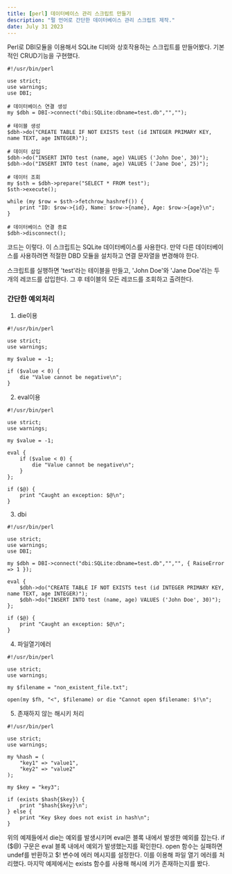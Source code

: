 ```yaml
---
title: [perl] 데이터베이스 관리 스크립트 만들기
description: "펄 언어로 간단한 데이터베이스 관리 스크립트 제작."
date: July 31 2023
---
```


Perl로 DBI모듈을 이용해서 SQLite 디비와 상호작용하는 스크립트를 만들어봤다.
기본적인 CRUD기능을 구현했다.

```
#!/usr/bin/perl

use strict;
use warnings;
use DBI;

# 데이터베이스 연결 생성
my $dbh = DBI->connect("dbi:SQLite:dbname=test.db","","");

# 테이블 생성
$dbh->do("CREATE TABLE IF NOT EXISTS test (id INTEGER PRIMARY KEY, name TEXT, age INTEGER)");

# 데이터 삽입
$dbh->do("INSERT INTO test (name, age) VALUES ('John Doe', 30)");
$dbh->do("INSERT INTO test (name, age) VALUES ('Jane Doe', 25)");

# 데이터 조회
my $sth = $dbh->prepare("SELECT * FROM test");
$sth->execute();

while (my $row = $sth->fetchrow_hashref()) {
    print "ID: $row->{id}, Name: $row->{name}, Age: $row->{age}\n";
}

# 데이터베이스 연결 종료
$dbh->disconnect();

```

코드는 이렇다.
이 스크립트는 SQLite 데이터베이스를 사용한다. 
만약 다른 데이터베이스를 사용하려면 적절한 DBD 모듈을 설치하고 연결 문자열을 변경해야 한다.

스크립트를 실행하면 'test'라는 테이블을 만들고, 'John Doe'와 'Jane Doe'라는 두 개의 레코드를 삽입한다. 
그 후 테이블의 모든 레코드를 조회하고 출려한다.


### 간단한 예외처리

1. die이용
```
#!/usr/bin/perl

use strict;
use warnings;

my $value = -1;

if ($value < 0) {
    die "Value cannot be negative\n";
}

```
2. eval이용

```
#!/usr/bin/perl

use strict;
use warnings;

my $value = -1;

eval {
    if ($value < 0) {
        die "Value cannot be negative\n";
    }
};

if ($@) {
    print "Caught an exception: $@\n";
}

```
3. dbi
```
#!/usr/bin/perl

use strict;
use warnings;
use DBI;

my $dbh = DBI->connect("dbi:SQLite:dbname=test.db","","", { RaiseError => 1 });

eval {
    $dbh->do("CREATE TABLE IF NOT EXISTS test (id INTEGER PRIMARY KEY, name TEXT, age INTEGER)");
    $dbh->do("INSERT INTO test (name, age) VALUES ('John Doe', 30)");
};

if ($@) {
    print "Caught an exception: $@\n";
}

```
4. 파일열기에러
```
#!/usr/bin/perl

use strict;
use warnings;

my $filename = "non_existent_file.txt";

open(my $fh, "<", $filename) or die "Cannot open $filename: $!\n";

```
5. 존재하지 않는 해시키 처리
```
#!/usr/bin/perl

use strict;
use warnings;

my %hash = (
    "key1" => "value1",
    "key2" => "value2"
);

my $key = "key3";

if (exists $hash{$key}) {
    print "$hash{$key}\n";
} else {
    print "Key $key does not exist in hash\n";
}

```
위의 예제들에서 die는 예외를 발생시키며 eval은 블록 내에서 발생한 예외를 잡는다. 
if ($@) 구문은 eval 블록 내에서 예외가 발생했는지를 확인한다. 
open 함수는 실패하면 undef를 반환하고 $! 변수에 에러 메시지를 설정한다. 
이를 이용해 파일 열기 에러를 처리했다. 
마지막 예제에서는 exists 함수를 사용해 해시에 키가 존재하는지를 봤다.